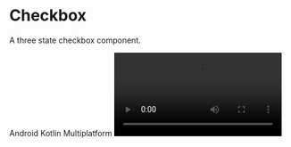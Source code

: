 
# Checkbox

A three state checkbox component.

<TagContainer>
  <Tag>Android</Tag>
  <Tag>Kotlin Multiplatform</Tag>
</TagContainer>

<Video src="https://files.catbox.moe/4is3m6.mp4" />

<br />

## Installation

```bash copy
./gradlew lumo --add Checkbox
```

## Usage

### Basic Checkbox

```kotlin copy
var isChecked by remember { mutableStateOf(false) }

Checkbox(
    checked = isChecked,
    onCheckedChange = { isChecked = it }
)
```

### Tri-State Checkbox

```kotlin copy
var triState by remember { mutableStateOf(ToggleableState.Off) }

TriStateCheckbox(
    state = triState,
    onClick = {
        triState = when (triState) {
            ToggleableState.Off -> ToggleableState.Indeterminate
            ToggleableState.Indeterminate -> ToggleableState.On
            ToggleableState.On -> ToggleableState.Off
        }
    }
)
```

## API Documentation

### Checkbox Types

| Component          | Description                                            |
| ------------------ | ------------------------------------------------------ |
| `Checkbox`         | Standard two-state checkbox (checked/unchecked)        |
| `TriStateCheckbox` | Three-state checkbox (checked/unchecked/indeterminate) |

### Parameters

| Parameter           | Type                       | Description                             |
| ------------------- | -------------------------- | --------------------------------------- |
| `checked`           | `Boolean`                  | Current checked state                   |
| `onCheckedChange`   | `((Boolean) -> Unit)?`     | Callback when checkbox state changes    |
| `modifier`          | `Modifier`                 | Modifier for the checkbox               |
| `enabled`           | `Boolean`                  | Whether the checkbox is enabled         |
| `colors`            | `CheckboxColors`           | Colors for different checkbox states    |
| `interactionSource` | `MutableInteractionSource` | Source of interactions for the checkbox |
